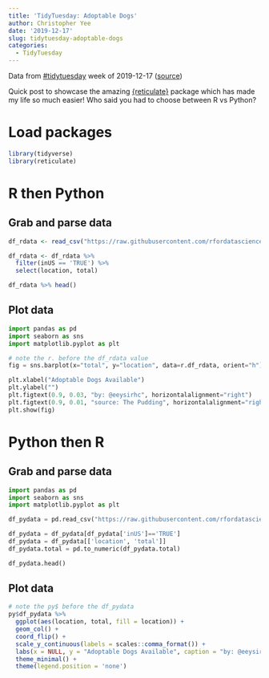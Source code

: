 ```yaml
---
title: 'TidyTuesday: Adoptable Dogs'
author: Christopher Yee
date: '2019-12-17'
slug: tidytuesday-adoptable-dogs
categories:
  - TidyTuesday
---
```


Data from [#tidytuesday](https://twitter.com/search?q=%23tidytuesday) week of 2019-12-17 ([source](https://github.com/rfordatascience/tidytuesday/tree/master/data/2019/2019-12-17))


Quick post to showcase the amazing [{reticulate}](https://rstudio.github.io/reticulate/) package which has made my life so much easier! Who said you had to choose between R vs Python? 

# Load packages
```r
library(tidyverse)
library(reticulate)
```


# R then Python

## Grab and parse data
```r
df_rdata <- read_csv("https://raw.githubusercontent.com/rfordatascience/tidytuesday/master/data/2019/2019-12-17/dog_moves.csv")

df_rdata <- df_rdata %>% 
  filter(inUS == 'TRUE') %>%
  select(location, total)

df_rdata %>% head()
```

## Plot data
```python
import pandas as pd
import seaborn as sns
import matplotlib.pyplot as plt

# note the r. before the df_rdata value
fig = sns.barplot(x="total", y="location", data=r.df_rdata, orient="h")

plt.xlabel("Adoptable Dogs Available")
plt.ylabel("")
plt.figtext(0.9, 0.03, "by: @eeysirhc", horizontalalignment="right")
plt.figtext(0.9, 0.01, "source: The Pudding", horizontalalignment="right")
plt.show(fig)
```


# Python then R

## Grab and parse data
```python
import pandas as pd
import seaborn as sns
import matplotlib.pyplot as plt

df_pydata = pd.read_csv("https://raw.githubusercontent.com/rfordatascience/tidytuesday/master/data/2019/2019-12-17/dog_moves.csv", sep=',', error_bad_lines=False, index_col=False, dtype='unicode')

df_pydata = df_pydata[df_pydata['inUS']=='TRUE']
df_pydata = df_pydata[['location', 'total']]
df_pydata.total = pd.to_numeric(df_pydata.total)

df_pydata.head()
```

## Plot data
```r
# note the py$ before the df_pydata
py$df_pydata %>% 
  ggplot(aes(location, total, fill = location)) +
  geom_col() +
  coord_flip() +
  scale_y_continuous(labels = scales::comma_format()) +
  labs(x = NULL, y = "Adoptable Dogs Available", caption = "by: @eeysirhc\nsource: The Pudding") +
  theme_minimal() +
  theme(legend.position = 'none')
```

